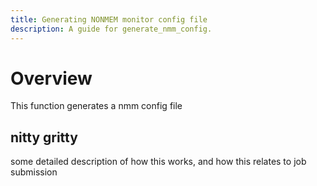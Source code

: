 ```yaml
---
title: Generating NONMEM monitor config file
description: A guide for generate_nmm_config.
---
```


# Overview 
This function generates a nmm config file

## nitty gritty
some detailed description of how this works, and how this relates to job submission